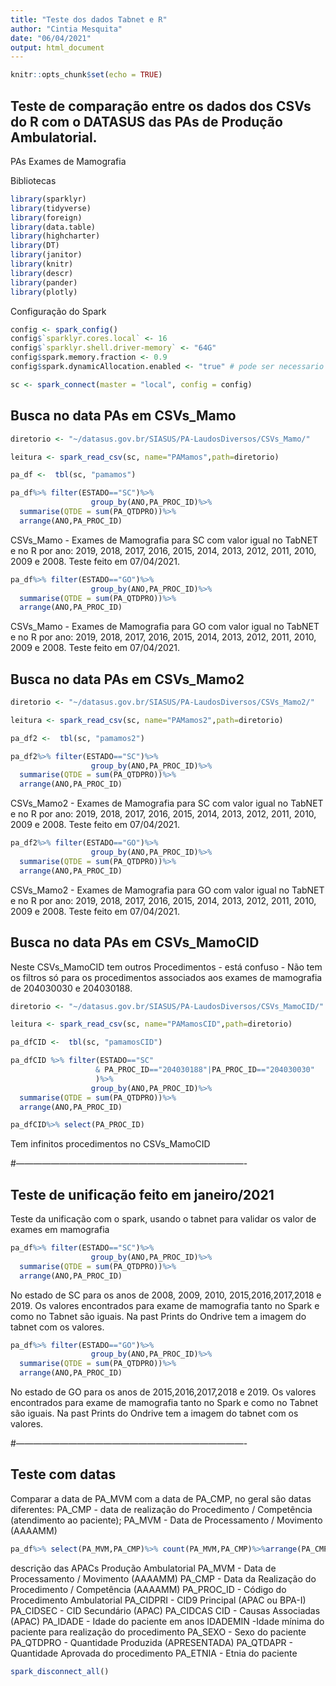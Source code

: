 ```yaml
---
title: "Teste dos dados Tabnet e R"
author: "Cintia Mesquita"
date: "06/04/2021"
output: html_document
---
```


```r
knitr::opts_chunk$set(echo = TRUE)
```

## Teste de comparação entre os dados dos CSVs do R com o DATASUS das PAs de Produção Ambulatorial.

PAs Exames de Mamografia

Bibliotecas
```r
library(sparklyr)
library(tidyverse)
library(foreign)
library(data.table)
library(highcharter)
library(DT)
library(janitor)
library(knitr)
library(descr)
library(pander)
library(plotly)

```
Configuração do Spark
```r
config <- spark_config()
config$`sparklyr.cores.local` <- 16
config$`sparklyr.shell.driver-memory` <- "64G"
config$spark.memory.fraction <- 0.9
config$spark.dynamicAllocation.enabled <- "true" # pode ser necessario em alguns casos
```

```r
sc <- spark_connect(master = "local", config = config)
```
## Busca no data PAs em CSVs_Mamo
```r
diretorio <- "~/datasus.gov.br/SIASUS/PA-LaudosDiversos/CSVs_Mamo/"
```

```r
leitura <- spark_read_csv(sc, name="PAMamos",path=diretorio)
```

```r
pa_df <-  tbl(sc, "pamamos")
```

```r
pa_df%>% filter(ESTADO=="SC")%>% 
                  group_by(ANO,PA_PROC_ID)%>%
  summarise(QTDE = sum(PA_QTDPRO))%>%
  arrange(ANO,PA_PROC_ID)
```

CSVs_Mamo - Exames de Mamografia para SC com valor igual no TabNET e no R por ano: 2019, 2018, 2017, 2016, 2015, 2014, 2013, 2012, 2011, 2010, 2009 e 2008. Teste feito em 07/04/2021.

```r
pa_df%>% filter(ESTADO=="GO")%>% 
                  group_by(ANO,PA_PROC_ID)%>%
  summarise(QTDE = sum(PA_QTDPRO))%>%
  arrange(ANO,PA_PROC_ID)
```

CSVs_Mamo - Exames de Mamografia para GO com valor igual no TabNET e no R por ano: 2019, 2018, 2017, 2016, 2015, 2014, 2013, 2012, 2011, 2010, 2009 e 2008. Teste feito em 07/04/2021.

## Busca no data PAs em CSVs_Mamo2
```r
diretorio <- "~/datasus.gov.br/SIASUS/PA-LaudosDiversos/CSVs_Mamo2/"
```

```r
leitura <- spark_read_csv(sc, name="PAMamos2",path=diretorio)
```

```r
pa_df2 <-  tbl(sc, "pamamos2")
```

```r
pa_df2%>% filter(ESTADO=="SC")%>% 
                  group_by(ANO,PA_PROC_ID)%>%
  summarise(QTDE = sum(PA_QTDPRO))%>%
  arrange(ANO,PA_PROC_ID)
```

CSVs_Mamo2 - Exames de Mamografia para SC com valor igual no TabNET e no R por ano: 2019, 2018, 2017, 2016, 2015, 2014, 2013, 2012, 2011, 2010, 2009 e 2008. Teste feito em 07/04/2021.

```r
pa_df2%>% filter(ESTADO=="GO")%>% 
                  group_by(ANO,PA_PROC_ID)%>%
  summarise(QTDE = sum(PA_QTDPRO))%>%
  arrange(ANO,PA_PROC_ID)
```

CSVs_Mamo2 - Exames de Mamografia para GO com valor igual no TabNET e no R por ano: 2019, 2018, 2017, 2016, 2015, 2014, 2013, 2012, 2011, 2010, 2009 e 2008. Teste feito em 07/04/2021.


## Busca no data PAs em CSVs_MamoCID
Neste CSVs_MamoCID tem outros Procedimentos - está confuso - Não tem os filtros só para os procedimentos associados aos exames de mamografia de 204030030 e 204030188.
```r
diretorio <- "~/datasus.gov.br/SIASUS/PA-LaudosDiversos/CSVs_MamoCID/"
```

```r
leitura <- spark_read_csv(sc, name="PAMamosCID",path=diretorio)
```

```r
pa_dfCID <-  tbl(sc, "pamamosCID")
```

```r
pa_dfCID %>% filter(ESTADO=="SC"
                   & PA_PROC_ID=="204030188"|PA_PROC_ID=="204030030"
                   )%>% 
                  group_by(ANO,PA_PROC_ID)%>%
  summarise(QTDE = sum(PA_QTDPRO))%>%
  arrange(ANO,PA_PROC_ID)
```

```r
pa_dfCID%>% select(PA_PROC_ID)
```
 Tem infinitos procedimentos no CSVs_MamoCID
 
#------------------------------------------------------------------------------- 
 
## Teste de unificação feito em janeiro/2021
Teste da unificação com o spark, usando o tabnet para validar os valor de exames em mamografia

```r
pa_df%>% filter(ESTADO=="SC")%>% 
                  group_by(ANO,PA_PROC_ID)%>%
  summarise(QTDE = sum(PA_QTDPRO))%>%
  arrange(ANO,PA_PROC_ID)
```
No estado de SC para os anos de 2008, 2009, 2010, 2015,2016,2017,2018 e 2019. Os valores encontrados para exame de mamografia tanto no Spark e como no Tabnet são iguais. Na past Prints do Ondrive tem a imagem do tabnet com os valores.


```r
pa_df%>% filter(ESTADO=="GO")%>% 
                  group_by(ANO,PA_PROC_ID)%>%
  summarise(QTDE = sum(PA_QTDPRO))%>%
  arrange(ANO,PA_PROC_ID)
```

No estado de GO para os anos de 2015,2016,2017,2018 e 2019. Os valores encontrados para exame de mamografia tanto no Spark e como no Tabnet são iguais. Na past Prints do Ondrive tem a imagem do tabnet com os valores.

#-------------------------------------------------------------------------------

## Teste com datas
Comparar a data de PA_MVM com a data de PA_CMP, no geral são datas diferentes: PA_CMP - data de realização do Procedimento / Competência (atendimento ao paciente);  PA_MVM  - Data de Processamento / Movimento (AAAAMM) 
```r
pa_df%>% select(PA_MVM,PA_CMP)%>% count(PA_MVM,PA_CMP)%>%arrange(PA_CMP)
```

descrição das APACs Produção Ambulatorial
PA_MVM - Data de Processamento / Movimento (AAAAMM)
PA_CMP - Data da Realização do Procedimento / Competência (AAAAMM)
PA_PROC_ID - Código do Procedimento Ambulatorial
PA_CIDPRI - CID9 Principal (APAC ou BPA-I)
PA_CIDSEC - CID Secundário (APAC)
PA_CIDCAS CID - Causas Associadas (APAC)
PA_IDADE - Idade do paciente em anos
IDADEMIN -Idade mínima do paciente para realização do procedimento
PA_SEXO - Sexo do paciente
PA_QTDPRO - Quantidade Produzida (APRESENTADA)
PA_QTDAPR - Quantidade Aprovada do procedimento
PA_ETNIA - Etnia do paciente


```r
spark_disconnect_all()
```
